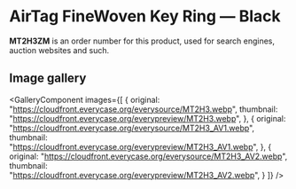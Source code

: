 
# AirTag FineWoven Key Ring — Black

<Callout type='info' emoji='👉🏻'>**MT2H3ZM** is an order number for this product, used for search engines, auction websites and such.</Callout>

## Image gallery

<GalleryComponent
    images={[
      {
        original: "https://cloudfront.everycase.org/everysource/MT2H3.webp",
        thumbnail: "https://cloudfront.everycase.org/everypreview/MT2H3.webp",
      },
      {
        original: "https://cloudfront.everycase.org/everysource/MT2H3_AV1.webp",
        thumbnail: "https://cloudfront.everycase.org/everypreview/MT2H3_AV1.webp",
      },
      {
        original: "https://cloudfront.everycase.org/everysource/MT2H3_AV2.webp",
        thumbnail: "https://cloudfront.everycase.org/everypreview/MT2H3_AV2.webp",
      }
    ]}
  />
